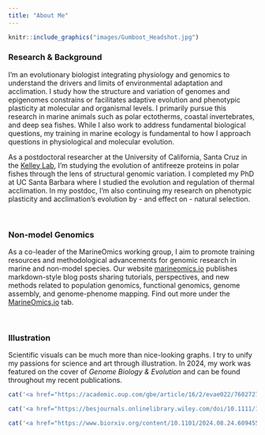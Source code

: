 ```yaml
---
title: "About Me"
---
```


```r
knitr::include_graphics("images/Gumboot_Headshot.jpg")
```

### Research & Background

I'm an evolutionary biologist integrating physiology and genomics to understand the drivers and limits of environmental adaptation and acclimation. I study how the structure and variation of genomes and epigenomes constrains or facilitates adaptive evolution and phenotypic plasticity at molecular and organismal levels. I primarily pursue this research in marine animals such as polar ectotherms, coastal invertebrates, and deep sea fishes. While I also work to address fundamental biological questions, my training in marine ecology is fundamental to how I approach questions in physiological and molecular evolution.      

As a postdoctoral researcher at the University of California, Santa Cruz in the [Kelley Lab](https://evogenomes.sites.ucsc.edu/), I'm studying the evolution of antifreeze proteins in polar fishes through the lens of structural genomic variation. I completed my PhD at UC Santa Barbara where I studied the evolution and regulation of thermal acclimation. In my postdoc, I'm also continuing my research on phenotypic plasticity and acclimation's evolution by - and effect on - natural selection.

<br>

### Non-model Genomics

As a co-leader of the MarineOmics working group, I aim to promote training resources and methodological advancements for genomic research in marine and non-model species. Our website [marineomics.io](https://marineomics.github.io/) publishes markdown-style blog posts sharing tutorials, perspectives, and new methods related to population genomics, functional genomics, genome assembly, and genome-phenome mapping. Find out more under the [MarineOmics.io](https://snbogan.github.io/MarineOmics.html) tab. 

<br>

### Illustration

Scientific visuals can be much more than nice-looking graphs. I try to unify my passions for science and art through illustration. In 2024, my work was featured on the cover of *Genome Biology & Evolution* and can be found throughout my recent publications. 

<div style="clear: both;"></div>

```r
cat('<a href="https://academic.oup.com/gbe/article/16/2/evae022/7602727" target="_blank"><img src="images/GBE_cover.jpeg" style="width:33%;" /></a>')

cat('<a href="https://besjournals.onlinelibrary.wiley.com/doi/10.1111/1365-2435.14568" target="_blank"><img src="images/FE_thumbnail.png" style="width:33%;" /></a>')

cat('<a href="https://www.biorxiv.org/content/10.1101/2024.08.24.609455v1" target="_blank"><img src="images/afp_fish.jpg" style="width:33%;" /></a>')
```